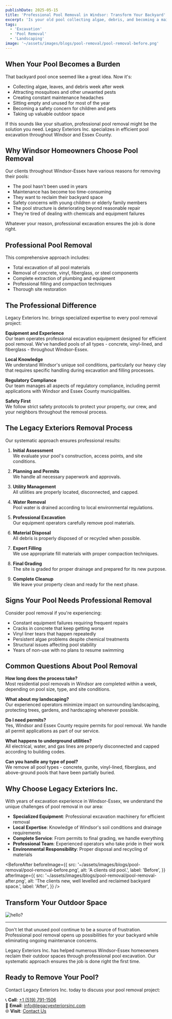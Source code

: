 ```yaml
---
publishDate: 2025-05-15
title: 'Professional Pool Removal in Windsor: Transform Your Backyard'
excerpt: 'Is your old pool collecting algae, debris, and becoming a maintenance nightmare? Legacy Exteriors Inc. provides expert pool removal services in Windsor-Essex, eliminating your pool problems with professional excavation.'
tags:
  - 'Excavation'
  - 'Pool Removal'
  - 'Landscaping'
image: '~/assets/images/blogs/pool-removal/pool-removal-before.png'
---
```



## When Your Pool Becomes a Burden

That backyard pool once seemed like a great idea. Now it's:

- Collecting algae, leaves, and debris week after week
- Attracting mosquitoes and other unwanted pests
- Creating constant maintenance headaches
- Sitting empty and unused for most of the year
- Becoming a safety concern for children and pets
- Taking up valuable outdoor space

If this sounds like your situation, professional pool removal might be the solution you need. Legacy Exteriors Inc. specializes in efficient pool excavation throughout Windsor and Essex County.

## Why Windsor Homeowners Choose Pool Removal

Our clients throughout Windsor-Essex have various reasons for removing their pools:

- The pool hasn't been used in years
- Maintenance has become too time-consuming
- They want to reclaim their backyard space
- Safety concerns with young children or elderly family members
- The pool structure is deteriorating beyond reasonable repair
- They're tired of dealing with chemicals and equipment failures

Whatever your reason, professional excavation ensures the job is done right.

## Professional Pool Removal

This comprehensive approach includes:

- Total excavation of all pool materials
- Removal of concrete, vinyl, fiberglass, or steel components
- Complete extraction of plumbing and equipment
- Professional filling and compaction techniques
- Thorough site restoration

## The Professional Difference

Legacy Exteriors Inc. brings specialized expertise to every pool removal project:

**Equipment and Experience**  
Our team operates professional excavation equipment designed for efficient pool removal. We've handled pools of all types - concrete, vinyl-lined, and fiberglass - throughout Windsor-Essex.

**Local Knowledge**  
We understand Windsor's unique soil conditions, particularly our heavy clay that requires specific handling during excavation and filling processes.

**Regulatory Compliance**  
Our team manages all aspects of regulatory compliance, including permit applications with Windsor and Essex County municipalities.

**Safety First**  
We follow strict safety protocols to protect your property, our crew, and your neighbors throughout the removal process.

## The Legacy Exteriors Removal Process

Our systematic approach ensures professional results:

1. **Initial Assessment**  
   We evaluate your pool's construction, access points, and site conditions.

2. **Planning and Permits**  
   We handle all necessary paperwork and approvals.

3. **Utility Management**  
   All utilities are properly located, disconnected, and capped.

4. **Water Removal**  
   Pool water is drained according to local environmental regulations.

5. **Professional Excavation**  
   Our equipment operators carefully remove pool materials.

6. **Material Disposal**  
   All debris is properly disposed of or recycled when possible.

7. **Expert Filling**  
   We use appropriate fill materials with proper compaction techniques.

8. **Final Grading**  
   The site is graded for proper drainage and prepared for its new purpose.

9. **Complete Cleanup**  
   We leave your property clean and ready for the next phase.

## Signs Your Pool Needs Professional Removal

Consider pool removal if you're experiencing:

- Constant equipment failures requiring frequent repairs
- Cracks in concrete that keep getting worse
- Vinyl liner tears that happen repeatedly
- Persistent algae problems despite chemical treatments
- Structural issues affecting pool stability
- Years of non-use with no plans to resume swimming

## Common Questions About Pool Removal

**How long does the process take?**  
Most residential pool removals in Windsor are completed within a week, depending on pool size, type, and site conditions.

**What about my landscaping?**  
Our experienced operators minimize impact on surrounding landscaping, protecting trees, gardens, and hardscaping whenever possible.

**Do I need permits?**  
Yes, Windsor and Essex County require permits for pool removal. We handle all permit applications as part of our service.

**What happens to underground utilities?**  
All electrical, water, and gas lines are properly disconnected and capped according to building codes.

**Can you handle any type of pool?**  
We remove all pool types - concrete, gunite, vinyl-lined, fiberglass, and above-ground pools that have been partially buried.

## Why Choose Legacy Exteriors Inc.

With years of excavation experience in Windsor-Essex, we understand the unique challenges of pool removal in our area:

- **Specialized Equipment**: Professional excavation machinery for efficient removal
- **Local Expertise**: Knowledge of Windsor's soil conditions and drainage requirements
- **Complete Service**: From permits to final grading, we handle everything
- **Professional Team**: Experienced operators who take pride in their work
- **Environmental Responsibility**: Proper disposal and recycling of materials

<BeforeAfter
beforeImage={{
      src: '~/assets/images/blogs/pool-removal/pool-removal-before.png',
      alt: 'A clients old pool.',
      label: 'Before',
    }}
afterImage={{
      src: '~/assets/images/blogs/pool-removal/pool-removal-after.png',
      alt: 'The clients new, well levelled and reclaimed backyard space.',
      label: 'After',
    }}
/>

## Transform Your Outdoor Space
![hello?](~/assets/images/projects/sodded-lawn-front-yard-windsor.png)

---


Don't let that unused pool continue to be a source of frustration. Professional pool removal opens up possibilities for your backyard while eliminating ongoing maintenance concerns.

Legacy Exteriors Inc. has helped numerous Windsor-Essex homeowners reclaim their outdoor spaces through professional pool excavation. Our systematic approach ensures the job is done right the first time.

## Ready to Remove Your Pool?

Contact Legacy Exteriors Inc. today to discuss your pool removal project:

📞 **Call**: [+1 (519) 791-1506](tel:5197911506)  
📧 **Email**: [info@legacyexteriorsinc.com](mailto:info@legacyexteriorsinc.com)  
🌐 **Visit**: [Contact Us](https://www.legacyexteriorsinc.com/contact)
